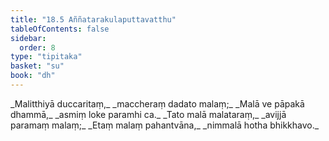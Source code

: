 ```yaml
---
title: "18.5 Aññatarakulaputtavatthu"
tableOfContents: false
sidebar:
  order: 8
type: "tipitaka"
basket: "su"
book: "dh"
---
```



<DynamicBreadcrumb />

<Division number="242" book="dh" bookNo="18" page="48">

<Paragraph number="262" type="verses" book="dh">
_Malitthiyā duccaritaṃ,_  
_maccheraṃ dadato malaṃ;_  
_Malā ve pāpakā dhammā,_  
_asmiṃ loke paramhi ca._  

</Paragraph>

</Division>
<Division number="243" book="dh" bookNo="18" page="48">

<Paragraph number="263" type="verses" book="dh">
_Tato malā malataraṃ,_  
_avijjā paramaṃ malaṃ;_  
_Etaṃ malaṃ pahantvāna,_  
_nimmalā hotha bhikkhavo._
</Paragraph>
</Division>